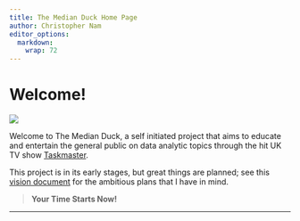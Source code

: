 ---
title: The Median Duck Home Page
author: Christopher Nam
editor_options: 
  markdown: 
    wrap: 72
---

# Welcome!

![](img/duck_tt.png)

Welcome to The Median Duck, a self initiated project that aims to
educate and entertain the general public on data analytic topics through
the hit UK TV show [Taskmaster](https://en.wikipedia.org/wiki/Taskmaster_(TV_series)).

This project is in its early stages, but great things are planned; see
this [vision document](vision) for the ambitious plans that I have in mind.

> **Your Time Starts Now!**

------------------------------------------------------------------------

